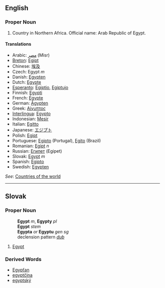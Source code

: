 ==English==

=== Proper Noun ===

# Country in Northern Africa. Official name: Arab Republic of Egypt.
==== Translations ====
*Arabic: [[مصر]] (Misr)
*[[Breton]]: [[Egipt]]
*Chinese: [[埃及]]
*Czech: Egypt ''m''
*Danish: [[Egypten]]
*Dutch: [[Egypte]]
*[[Esperanto]]: [[Egiptio]], [[Egiptujo]]
*Finnish: [[Egypti]]
*French: [[Égypte]]
*German: [[Ägypten]]
*Greek: [[Αίγυπτος]]
*[[Interlingua]]: [[Egypto]]
*Indonesian: [[Mesir]]
*Italian: [[Egitto]]
*Japanese: [[エジプト]]
*Polish: [[Egipt]]
*Portuguese: [[Egipto]] (Portugal), [[Egito]] (Brazil)
*Romanian: [[Egipt]] ''n''
*Russian: [[Египет]] (Egipet)
*Slovak: [[Egypt#Slovak|Egypt]] ''m''
*Spanish: [[Egipto]]
*Swedish: [[Egypten]]

''See'': [[Countries of the world]]
----
== Slovak ==
=== Proper Noun ===
:'''Egypt''' ''m'', '''Egypty''' ''pl''
:'''Egypt''' ''stem''
:'''Egypta''' ''or'' '''Egyptu''' ''gen sg''
:declension pattern ''[[Slovak declension pattern dub|dub]]''
# [[Egypt#English|Egypt]]

=== Derived Words ===
* [[Egypťan#Slovak|Egypťan]]
* [[egyptčina#Slovak|egyptčina]]
* [[egyptský]]